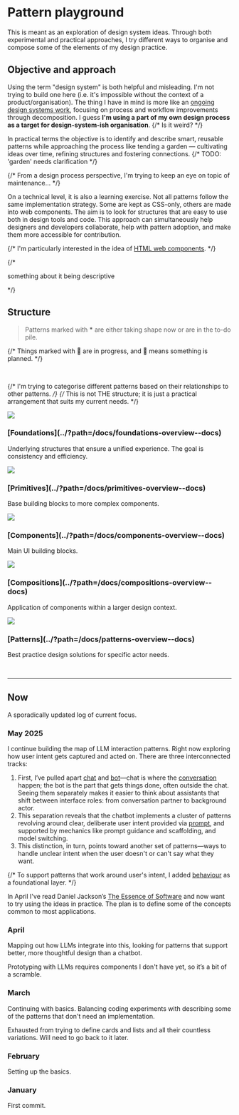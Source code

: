 
<Meta title="Introduction" />

<h1>Pattern playground</h1>
<p class="lead">This is meant as an exploration of design system ideas. Through both experimental and practical approaches, I try different ways to organise and compose some of the elements of my design practice.</p>

<h2>Objective and approach</h2>

Using the term "design system" is both helpful and misleading. I'm not trying to build one here (i.e. it's impossible without the context of a product/organisation).
The thing I have in mind is more like an [ongoing design systems work](https://24ways.org/2019/there-is-no-design-system/), focusing on process and workflow improvements through decomposition. I guess **I'm using a part of my own design process as a target for design-system-ish organisation**.
{/* Is it weird? */}

In practical terms the objective is to identify and describe smart, reusable patterns while approaching the process like tending a garden &mdash; cultivating ideas over time, refining structures and fostering connections.
{/* TODO: 'garden' needs clarification */}

{/* From a design process perspective, I'm trying to keep an eye on topic of maintenance... */}

On a technical level, it is also a learning exercise. Not all patterns follow the same implementation strategy. Some are kept as CSS-only, others are made into web components.
The aim is to look for structures that are easy to use both in design tools and code. This approach can simultaneously help designers and developers collaborate, help with pattern adoption, and make them more accessible for contribution.

{/* I'm particularly interested in the idea of [HTML web components](https://adactio.com/journal/20618). */}

{/* <p>something about it being descriptive</p> */}

## Structure

> Patterns marked with __*__ are either taking shape now or are in the to-do pile.

{/* Things marked with 🚧 are in progress, and 📅 means something is planned. */}

<br />

{/* I'm trying to categorise different patterns based on their relationships to other patterns. */}
{/* This is not THE structure; it is just a practical arrangement that suits my current needs. */}

<section class="layout-grid" style={{'--layout-grid-gap': '0vmax 4vmax', '--layout-grid-min': '24ch'}}>

  <article>
    <img class="docs-intro-img" src="./foundations.png" />
    <h3 style={{marginBlock: '1rem'}}>[Foundations](../?path=/docs/foundations-overview--docs)</h3>
    <p>Underlying structures that ensure a unified experience. The goal is consistency and efficiency.</p>
  </article>

  <article>
    <img class="docs-intro-img" src="./primitives.png" />
    <h3 style={{marginBlock: '1rem'}}>[Primitives](../?path=/docs/primitives-overview--docs)</h3>
    <p>Base building blocks to more complex components.</p>
  </article>

  <article>
    <img class="docs-intro-img" src="./components.png" />
    <h3 style={{marginBlock: '1rem'}}>[Components](../?path=/docs/components-overview--docs)</h3>
    <p>Main UI building blocks.</p>
  </article>

  <article>
    <img class="docs-intro-img" src="./compositions.png"/>
    <h3 style={{marginBlock: '1rem'}}>[Compositions](../?path=/docs/compositions-overview--docs)</h3>
    <p>Application of components within a larger design context.</p>
  </article>

  <article>
    <img class="docs-intro-img" src="./patterns.png" />
    <h3 style={{marginBlock: '1rem'}}>[Patterns](../?path=/docs/patterns-overview--docs)</h3>
    <p>Best practice design solutions for specific actor needs.</p>
  </article>

</section>
<br />
<hr />

## Now

A sporadically updated log of current focus.

### May 2025

I continue building the map of LLM interaction patterns. Right now exploring how user intent gets captured and acted on. There are three interconnected tracks:
1. First, I’ve pulled apart [chat](../?path=/docs/compositions-messaging--docs) and [bot](../?path=/docs/patterns-bot--docs)—chat is where the [conversation](../?path=/docs/patterns-conversation--docs) happen; the bot is the part that gets things done, often outside the chat. Seeing them separately makes it easier to think about assistants that shift between interface roles: from conversation partner to background actor.
2. This separation reveals that the chatbot implements a cluster of patterns revolving around clear, deliberate user intent provided via [prompt](../?path=/docs/patterns-llm-prompt--docs), and supported by mechanics like prompt guidance and scaffolding, and model switching.
3. This distinction, in turn, points toward another set of patterns—ways to handle unclear intent when the user doesn't or can't say what they want.

{/* To support patterns that work around user's intent, I added [behaviour](../?path=/docs/foundations-behavior--docs) as a foundational layer. */}

In April I've read Daniel Jackson’s [The Essence of Software](https://essenceofsoftware.com/) and now want to try using the ideas in practice.
The plan is to define some of the concepts common to most applications.

### April

Mapping out how LLMs integrate into this, looking for patterns that support better, more thoughtful design than a chatbot.

Prototyping with LLMs requires components I don't have yet, so it’s a bit of a scramble.

### March

Continuing with basics. Balancing coding experiments with describing some of the patterns that don't need an implementation.

Exhausted from trying to define cards and lists and all their countless variations. Will need to go back to it later.

### February

Setting up the basics.

### January

First commit.